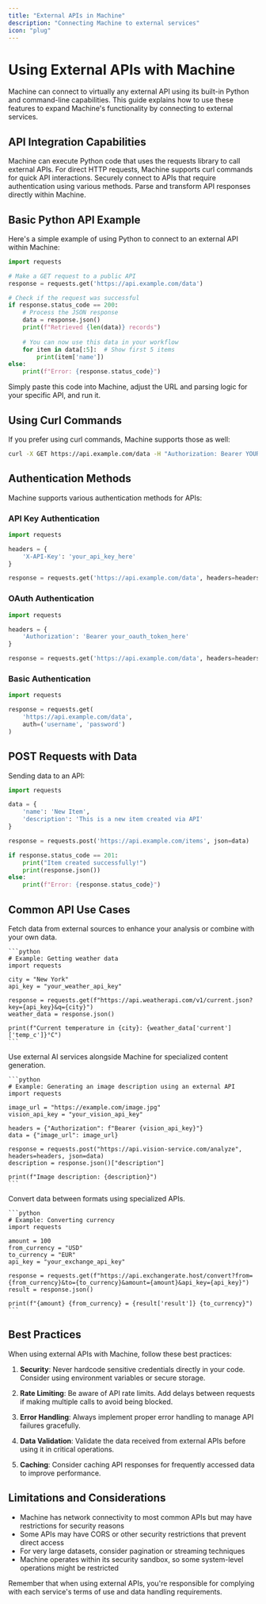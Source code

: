```yaml
---
title: "External APIs in Machine"
description: "Connecting Machine to external services"
icon: "plug"
---
```


# Using External APIs with Machine

Machine can connect to virtually any external API using its built-in Python and command-line capabilities. This guide explains how to use these features to expand Machine's functionality by connecting to external services.

## API Integration Capabilities

<CardGroup cols={2}>
  <Card title="Python Requests" icon="python">
    Machine can execute Python code that uses the requests library to call external APIs.
  </Card>
  <Card title="Curl Commands" icon="terminal">
    For direct HTTP requests, Machine supports curl commands for quick API interactions.
  </Card>
  <Card title="API Authentication" icon="key">
    Securely connect to APIs that require authentication using various methods.
  </Card>
  <Card title="Data Processing" icon="gear">
    Parse and transform API responses directly within Machine.
  </Card>
</CardGroup>

## Basic Python API Example

Here's a simple example of using Python to connect to an external API within Machine:

```python
import requests

# Make a GET request to a public API
response = requests.get('https://api.example.com/data')

# Check if the request was successful
if response.status_code == 200:
    # Process the JSON response
    data = response.json()
    print(f"Retrieved {len(data)} records")
    
    # You can now use this data in your workflow
    for item in data[:5]:  # Show first 5 items
        print(item['name'])
else:
    print(f"Error: {response.status_code}")
```

Simply paste this code into Machine, adjust the URL and parsing logic for your specific API, and run it.

## Using Curl Commands

If you prefer using curl commands, Machine supports those as well:

```bash
curl -X GET https://api.example.com/data -H "Authorization: Bearer YOUR_TOKEN"
```

## Authentication Methods

Machine supports various authentication methods for APIs:

### API Key Authentication

```python
import requests

headers = {
    'X-API-Key': 'your_api_key_here'
}

response = requests.get('https://api.example.com/data', headers=headers)
```

### OAuth Authentication

```python
import requests

headers = {
    'Authorization': 'Bearer your_oauth_token_here'
}

response = requests.get('https://api.example.com/data', headers=headers)
```

### Basic Authentication

```python
import requests

response = requests.get(
    'https://api.example.com/data',
    auth=('username', 'password')
)
```

## POST Requests with Data

Sending data to an API:

```python
import requests

data = {
    'name': 'New Item',
    'description': 'This is a new item created via API'
}

response = requests.post('https://api.example.com/items', json=data)

if response.status_code == 201:
    print("Item created successfully!")
    print(response.json())
else:
    print(f"Error: {response.status_code}")
```

## Common API Use Cases

<AccordionGroup>
  <Accordion title="Data Retrieval" icon="database">
    Fetch data from external sources to enhance your analysis or combine with your own data.
    
    ```python
    # Example: Getting weather data
    import requests
    
    city = "New York"
    api_key = "your_weather_api_key"
    
    response = requests.get(f"https://api.weatherapi.com/v1/current.json?key={api_key}&q={city}")
    weather_data = response.json()
    
    print(f"Current temperature in {city}: {weather_data['current']['temp_c']}°C")
    ```
  </Accordion>
  
  <Accordion title="Content Generation" icon="wand-magic-sparkles">
    Use external AI services alongside Machine for specialized content generation.
    
    ```python
    # Example: Generating an image description using an external API
    import requests
    
    image_url = "https://example.com/image.jpg"
    vision_api_key = "your_vision_api_key"
    
    headers = {"Authorization": f"Bearer {vision_api_key}"}
    data = {"image_url": image_url}
    
    response = requests.post("https://api.vision-service.com/analyze", headers=headers, json=data)
    description = response.json()["description"]
    
    print(f"Image description: {description}")
    ```
  </Accordion>
  
  <Accordion title="Data Transformation" icon="arrows-rotate">
    Convert data between formats using specialized APIs.
    
    ```python
    # Example: Converting currency
    import requests
    
    amount = 100
    from_currency = "USD"
    to_currency = "EUR"
    api_key = "your_exchange_api_key"
    
    response = requests.get(f"https://api.exchangerate.host/convert?from={from_currency}&to={to_currency}&amount={amount}&api_key={api_key}")
    result = response.json()
    
    print(f"{amount} {from_currency} = {result['result']} {to_currency}")
    ```
  </Accordion>
</AccordionGroup>

## Best Practices

When using external APIs with Machine, follow these best practices:

1. **Security**: Never hardcode sensitive credentials directly in your code. Consider using environment variables or secure storage.

2. **Rate Limiting**: Be aware of API rate limits. Add delays between requests if making multiple calls to avoid being blocked.

3. **Error Handling**: Always implement proper error handling to manage API failures gracefully.

4. **Data Validation**: Validate the data received from external APIs before using it in critical operations.

5. **Caching**: Consider caching API responses for frequently accessed data to improve performance.

## Limitations and Considerations

- Machine has network connectivity to most common APIs but may have restrictions for security reasons
- Some APIs may have CORS or other security restrictions that prevent direct access
- For very large datasets, consider pagination or streaming techniques
- Machine operates within its security sandbox, so some system-level operations might be restricted

<Info>
Remember that when using external APIs, you're responsible for complying with each service's terms of use and data handling requirements.
</Info>
